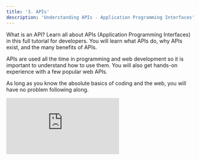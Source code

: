```yaml
---
title: '3. APIs'
description: 'Understanding APIs - Application Programming Interfaces'
---
```


What is an API? Learn all about APIs (Application Programming Interfaces) in this full tutorial for developers. You will learn what APIs do, why APIs exist, and the many benefits of APIs.

APIs are used all the time in programming and web development so it is important to understand how to use them. You will also get hands-on experience with a few popular web APIs.

<Note>As long as you know the absolute basics of coding and the web, you will have no problem following along.</Note>
<br />

<iframe
  className="w-full aspect-video rounded-lg"
  src="https://www.youtube.com/embed/WXsD0ZgxjRw"
  title="ZBD Dev - APIs"
  frameborder="0"
  allow="accelerometer; fullscreen; autoplay; clipboard-write; encrypted-media; gyroscope; picture-in-picture"
  allowfullscreen
></iframe>
